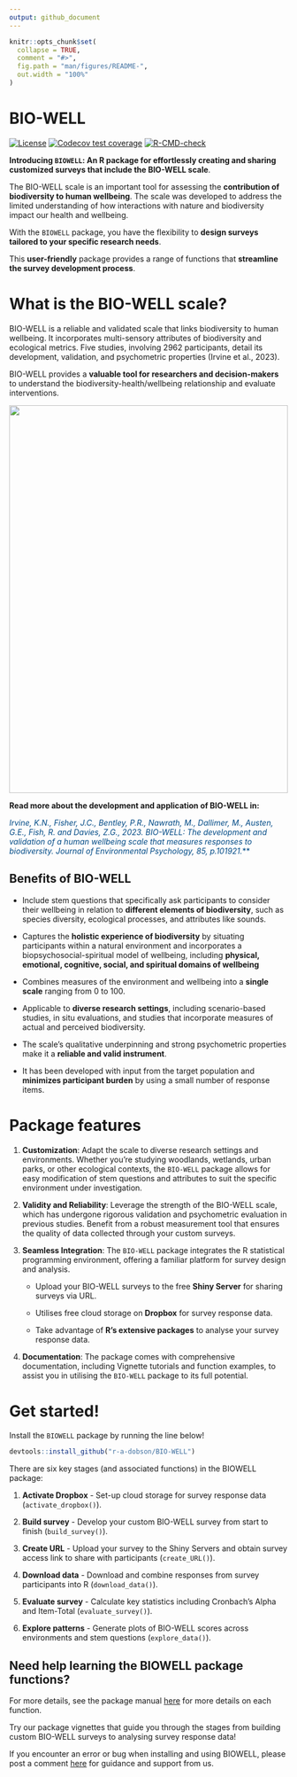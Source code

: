 ```yaml
---
output: github_document
---
```


<!-- README.md is generated from README.Rmd. Please edit that file -->

```r
knitr::opts_chunk$set(
  collapse = TRUE,
  comment = "#>",
  fig.path = "man/figures/README-",
  out.width = "100%"
)
```

# **BIO-WELL**

<!-- badges: start -->
[![License](https://img.shields.io/badge/license-GPL%20%28%3E=%203%29-lightgrey.svg?style=flat)](http://www.gnu.org/licenses/gpl-3.0.html)
[![Codecov test coverage](https://codecov.io/gh/r-a-dobson/BIOWELL/branch/main/graph/badge.svg)](https://app.codecov.io/gh/r-a-dobson/BIOWELL?branch=main)
[![R-CMD-check](https://github.com/r-a-dobson/BIOWELL/workflows/R-CMD-check/badge.svg)](https://github.com/r-a-dobson/BIOWELL/actions)
<!-- badges: end -->

**Introducing `BIOWELL`: An R package for effortlessly creating and sharing customized surveys that include the BIO-WELL scale**.

The BIO-WELL scale is an important tool for assessing the **contribution of biodiversity to human wellbeing**. The scale was developed to address the limited understanding of how interactions with nature and biodiversity impact our health and wellbeing.

With the `BIOWELL` package, you have the flexibility to **design surveys tailored to your specific research needs**. 

This **user-friendly** package provides a range of functions that **streamline the survey development process**.

# **What is the BIO-WELL scale?**

BIO-WELL is a reliable and validated scale that links biodiversity to human
wellbeing. It incorporates multi-sensory attributes of biodiversity and
ecological metrics. Five studies, involving 2962 participants, detail its
development, validation, and psychometric properties (Irvine et al., 2023). 

BIO-WELL provides a **valuable tool for researchers and decision-makers** to understand the
biodiversity-health/wellbeing relationship and evaluate interventions.

<a href='https://github.com/r-a-dobson/BIO-WELL'><img src="https://raw.githubusercontent.com/r-a-dobson/BIO-WELL/main/man/V2/V2_0.png" align="centre" height="700" width = "100%"/></a>

**Read more about the development and application of BIO-WELL in:**

<span style="color:#004A86">*Irvine, K.N., Fisher, J.C., Bentley, P.R., Nawrath, M., Dallimer, M., Austen, G.E., Fish, R. and Davies, Z.G., 2023. BIO-WELL: The development and validation of a human wellbeing scale that measures responses to biodiversity. Journal of Environmental Psychology, 85, p.101921.***

## Benefits of BIO-WELL

+ Include stem questions that specifically ask participants to consider their wellbeing in relation to **different elements of biodiversity**, such as species diversity, ecological processes, and attributes like sounds.

+ Captures the **holistic experience of biodiversity** by situating participants within a natural environment and incorporates a biopsychosocial-spiritual model of wellbeing, including **physical, emotional, cognitive, social, and spiritual domains of wellbeing**

+ Combines measures of the environment and wellbeing into a **single scale** ranging from 0 to 100.

+ Applicable to **diverse research settings**, including scenario-based studies, in situ evaluations, and studies that incorporate measures of actual and perceived biodiversity.

+ The scale's qualitative underpinning and strong psychometric properties make it a **reliable and valid instrument**.

+ It has been developed with input from the target population and **minimizes participant burden** by using a small number of response items.


# Package features

1) **Customization**: Adapt the scale to diverse research settings and environments. Whether you're studying woodlands, wetlands, urban parks, or other ecological contexts, the `BIO-WELL` package allows for easy modification of stem questions and attributes to suit the specific environment under investigation.

2) **Validity and Reliability**: Leverage the strength of the BIO-WELL scale, which has undergone rigorous validation and psychometric evaluation in previous studies. Benefit from a robust measurement tool that ensures the quality of data collected through your custom surveys.

3) **Seamless Integration**: The `BIO-WELL` package integrates the R statistical programming environment, offering a familiar platform for survey design and analysis. 

   + Upload your BIO-WELL surveys to the free **Shiny Server** for sharing surveys via URL.
    
   + Utilises free cloud storage on **Dropbox** for survey response data. 
    
   + Take advantage of **R's extensive packages** to analyse your survey response data.
    
4) **Documentation**: The package comes with comprehensive documentation, including Vignette tutorials and function examples, to assist you in utilising the `BIO-WELL` package to its full potential. 

# Get started! 

Install the `BIOWELL` package by running the line below!

```r
devtools::install_github("r-a-dobson/BIO-WELL")
```

There are six key stages (and associated functions) in the BIOWELL package:

1) **Activate Dropbox** - Set-up cloud storage for survey response data (`activate_dropbox()`). 

2) **Build survey** - Develop your custom BIO-WELL survey from start to finish (`build_survey()`).

3) **Create URL** - Upload your survey to the Shiny Servers and obtain survey access link to share with participants  (`create_URL()`).

4) **Download data** - Download and combine responses from survey participants into R (`download_data()`). 

5) **Evaluate survey** - Calculate key statistics including Cronbach's Alpha and Item-Total (`evaluate_survey()`). 

6) **Explore patterns** - Generate plots of BIO-WELL scores across environments and stem questions (`explore_data()`).  

## Need help learning the BIOWELL package functions?

For more details, see the package manual [here](https://github.com/r-a-dobson/BIOWELL/blob/main/man/manual/BIOWELL_1.0.pdf) for more details on each function. 

Try our package vignettes that guide you through the stages from building custom BIO-WELL surveys to analysing survey response data!

If you encounter an error or bug when installing and using BIOWELL, please post a comment
[here](https://github.com/r-a-dobson/BIOWELL/issues) for guidance and support from us. 


